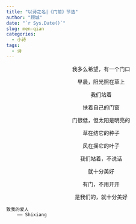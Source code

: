 ```yaml
---
title: "以诗之名|《门前》节选"
author: "顾城"
date: "`r Sys.Date()`"
slug: men-qian
categories:
  - 小诗
tags:
  - 诗
---
```


<center>

我多么希望，有一个门口

早晨，阳光照在草上

我们站着

扶着自己的门窗

门很低，但太阳是明亮的

<!--more-->

草在结它的种子

风在摇它的叶子

我们站着，不说话

就十分美好

有门，不用开开

是我们的，就十分美好

</center>

```
致我的爱人
    —— Shixiang
```

